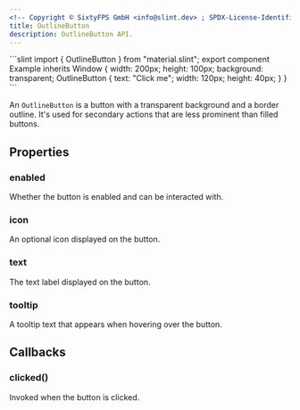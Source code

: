 ```yaml
---
<!-- Copyright © SixtyFPS GmbH <info@slint.dev> ; SPDX-License-Identifier: MIT -->
title: OutlineButton
description: OutlineButton API.
---
```



<CodeSnippetMD imagePath="" noScreenShot imageWidth="300" imageHeight="200" imageAlt="">
```slint
import { OutlineButton } from "material.slint";
export component Example inherits Window {
    width: 200px;
    height: 100px;
    background: transparent;
    OutlineButton {
        text: "Click me";
        width: 120px;
        height: 40px;
    }
}
```
</CodeSnippetMD>

An `OutlineButton` is a button with a transparent background and a border outline. It's used for secondary actions that are less prominent than filled buttons.

## Properties

### enabled
<SlintProperty propName="enabled" typeName="bool" defaultValue="true">
Whether the button is enabled and can be interacted with.
</SlintProperty>

### icon
<SlintProperty propName="icon" typeName="image">
An optional icon displayed on the button.
</SlintProperty>

### text
<SlintProperty propName="text" typeName="string">
The text label displayed on the button.
</SlintProperty>

### tooltip
<SlintProperty propName="tooltip" typeName="string">
A tooltip text that appears when hovering over the button.
</SlintProperty>

## Callbacks

### clicked()
Invoked when the button is clicked.

